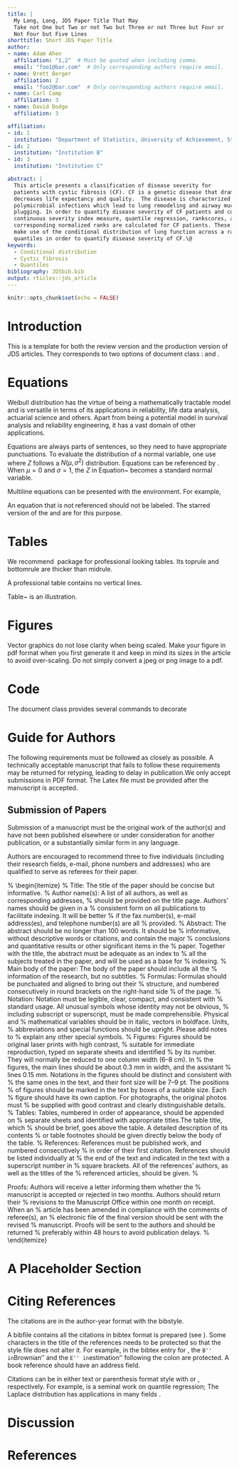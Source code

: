 ```yaml
---
title: |
  My Long, Long, JDS Paper Title That May
  Take not One but Two or not Two but Three or not Three but Four or
  Not Four but Five Lines
shorttitle: Short JDS Paper Title
author:
- name: Adam Ahen
  affiliation: "1,2"  # Must be quoted when including comma.
  email: "foo1@bar.com"  # Only corresponding authors require email.
- name: Brett Berger
  affiliation: 2
  email: "foo2@bar.com"  # Only corresponding authors require email.
- name: Carl Camp
  affiliation: 3
- name: David Dodge
  affiliation: 3

affiliation:
- id: 1
  institution: "Department of Statistics, University of Achievement, Street Address, Country"
- id: 2
  institution: "Institution B"
- id: 3
  institution: "Institution C"

abstract: |
  This article presents a classification of disease severity for
  patients with cystic fibrosis (CF). CF is a genetic disease that dramatically
  decreases life expectancy and quality.  The disease is characterized by
  polymicrobial infections which lead to lung remodeling and airway mucus
  plugging. In order to quantify disease severity of CF patients and compute a
  continuous severity index measure, quantile regression, rankscores, and
  corresponding normalized ranks are calculated for CF patients. These ranks
  make use of the conditional distribution of lung function across a range of
  quantiles in order to quantify disease severity of CF.\@
keywords: 
  - Conditional distribution
  - Cystic fibrosis
  - Quantiles
bibliography: JDSbib.bib
output: rticles::jds_article
---
```


```r
knitr::opts_chunk$set(echo = FALSE)
```


# Introduction {#sec:intro}

This is a template for both the review version and the production
version of JDS articles. They corresponds to two options of document
class \texttt{jds}: \texttt{review} and \texttt{inpress}.


\lipsum[1-2]


# Equations {#sec:eq}

Weibull distribution has the virtue of being a mathematically tractable model
and is versatile in terms of its applications in reliability, life data
analysis, actuarial science and others. Apart from being a potential model in
survival analysis and reliability engineering, it has a vast domain of other
applications.

Equations are always parts of sentences, so they need to have
appropriate punctuations. To evaluate the distribution of a normal
variable, one use
\begin{equation}
  \label{eq:cdf}
  \Pr(Z \le t) = \Phi\left(\frac{Z - \mu}{\sigma} \right),
\end{equation}
where $Z$ follows a $N(\mu, \sigma^2)$ distribution.
Equations can be referenced by \texttt{$\backslash$eqref}.
When $\mu = 0$ and $\sigma = 1$, the $Z$ in Equation~\eqref{eq:cdf}
becomes a standard normal variable.


Multiline equations can be presented with the \texttt{align}
environment. For example,
\begin{align*}
  g_{\mu}(\phi) = 0, \\
  g_{\mu}(X) = 1.
\end{align*}


An equation that is not referenced should not be labeled. The starred
version of the \texttt{equation} and \texttt{align} are for this purpose.

# Tables {#sec:tabs}

We recommend \LaTeX\ package \texttt{booktabs} for professional
looking tables. Its toprule and bottomrule are thicker than midrule.

A professional table contains no vertical lines.

Table~\ref{tab:realdata} is an illustration.
\begin{table}[tbp]
  \caption{Analysis results for real data. Point
    estimates (EST) from both two-piece method and marginal method are
    reported. Standard error of point estimates are evaluated by
    parametric bootstrap (SE).}%
  \label{tab:realdata}
  \centering
  \begin{tabular}{llrrrr}
    \toprule
    \multicolumn{1}{l}{Season} & \multicolumn{1}{l}{Parameter}
                               & \multicolumn{2}{c}{Two-piece method} & \multicolumn{2}{c}{Marginal method}                         \\
    \cmidrule(r){3-4} \cmidrule(r){5-6}
                               &                                      & EST                                 & SE    & EST   & SE    \\
    \midrule
    Summer                     & $\lambda_1$                          & 2.841                               & 0.459 & 1.090 & 0.280 \\
                               & $\lambda_0$                          & 0.179                               & 0.014 & 0.158 & 0.015 \\
                               & $\sigma$                             & 1.335                               & 0.106 & 0.999 & 0.104 \\
                               & $\sigma_\epsilon (\times 10^{-2})$   & 1.854                               & 0.087 & 1.879 & 0.078 \\
    Winter                     & $\lambda_1$                          & 6.225                               & 0.825 & 4.720 & 0.711 \\
                               & $\lambda_0$                          & 0.118                               & 0.010 & 0.114 & 0.009 \\
                               & $\sigma$                             & 1.506                               & 0.095 & 1.454 & 0.089 \\
                               & $\sigma_\epsilon (\times 10^{-2})$   & 0.908                               & 0.036 & 0.934 & 0.043 \\
    \bottomrule
  \end{tabular}
\end{table}




# Figures {#sec:figs}

Vector graphics do not lose clarity when being scaled. Make your
figure in pdf format when you first generate it and keep in mind its
sizes in the article to avoid over-scaling. Do not simply convert a
jpeg or png image to a pdf.

# Code {#sec:code}

The document class \texttt{jds} provides several commands to decorate
\begin{itemize}
  \item inline code, such as \code{print("Hello world!")};
  \item programming language, such as \proglang{R}, \proglang{Python}, and
        \proglang{C++};
  \item software package, such as \pkg{stats}, \pkg{utils}.
\end{itemize}


# Guide for Authors {#sec:guide-authors}

The following requirements must be followed as closely as possible. A
technically acceptable manuscript that fails to follow these requirements may be
returned for retyping, leading to delay in publication.We only accept
submissions in PDF format. The Latex file must be provided after the manuscript
is accepted.

## Submission of Papers

Submission of a manuscript must be the original work of the author(s) and have
not been published elsewhere or under consideration for another publication, or
a substantially similar form in any language.

Authors are encouraged to recommend three to five individuals (including their
research fields, e-mail, phone numbers and addresses) who are qualified to serve
as referees for their paper.


<!-- ## Manuscript Preparation -->

<!-- All manuscripts should be written in English. Letters are generally no more than -->
<!-- three journal pages. The supporting organization and the grant number should be -->
<!-- given at the end of the manuscript. For more details of submission format, -->
<!-- please visit the website: -->

% \begin{itemize}
% \item Title: The title of the paper should be concise but informative.
% \item Author name(s): A list of all authors, as well as corresponding addresses,
%   should be provided on the title page. Authors’ names should be given in a
%   consistent form on all publications to facilitate indexing. It will be better
%   if the fax number(s), e-mail address(es), and telephone number(s) are all
%   provided.
% \item Abstract: The abstract should be no longer than 100 words. It should be
%   informative, without descriptive words or citations, and contain the major
%   conclusions and quantitative results or other significant items in the
%   paper. Together with the title, the abstract must be adequate as an index to
%   all the subjects treated in the paper, and will be used as a base for
%   indexing.
% \item Main body of the paper: The body of the paper should include all the
%   information of the research, but no subtitles.
% \item Formulas: Formulas should be punctuated and aligned to bring out their
%   structure, and numbered consecutively in round brackets on the right-hand side
%   of the page.
% \item Notation: Notation must be legible, clear, compact, and consistent with
%   standard usage. All unusual symbols whose identity may not be obvious,
%   including subscript or superscript, must be made comprehensible. Physical and
%   mathematical variables should be in italic, vectors in boldface. Units,
%   abbreviations and special functions should be upright. Please add notes to
%   explain any other special symbols.
% \item Figures: Figures should be original laser prints with high contrast,
%   suitable for immediate reproduction, typed on separate sheets and identified
%   by its number. They will normally be reduced to one column width (6--8 cm). In
%   the figures, the main lines should be about 0.3 mm in width, and the assistant
%   lines 0.15 mm. Notations in the figures should be distinct and consistent with
%   the same ones in the text, and their font size will be 7--9 pt. The positions
%   of figures should be marked in the text by boxes of a suitable size. Each
%   figure should have its own caption. For photographs, the original photos must
%   be supplied with good contrast and clearly distinguishable details.
% \item Tables: Tables, numbered in order of appearance, should be appended on
%   separate sheets and identified with appropriate titles.The table title, which
%   should be brief, goes above the table. A detailed description of its contents
%   or table footnotes should be given directly below the body of the table.
% \item References: References must be published work, and numbered consecutively
%   in order of their first citation. References should be listed individually at
%   the end of the text and indicated in the text with a superscript number in
%   square brackets. All of the references’ authors, as well as the titles of the
%   referenced articles, should be given.
% \item Proofs: Authors will receive a letter informing them whether the
%   manuscript is accepted or rejected in two months. Authors should return their
%   revisions to the Manuscript Office within one month on receipt. When an
%   article has been amended in compliance with the comments of referee(s), an
%   electronic file of the final version should be sent with the revised
%   manuscript. Proofs will be sent to the authors and should be returned
%   preferably within 48 hours to avoid publication delays.
% \end{itemize}


# A Placeholder Section {#sec:placeholder}

\lipsum[4-7]

# Citing References {#sec:citations}

The citations are in the author-year format with the
\texttt{chicago} bibstyle.

A bibfile contains all the citations in
bibtex format is prepared (see \texttt{JDSbib.bib}). Some characters
in the title of the references needs to be protected so that the style
file does not alter it. For example, in the bibtex entry for
\citet{Pozd:etal:2017}, the ``B'' in ``Brownian'' and the ``E'' in
``estimation''  following the colon are protected.
A book reference \citep[e.g.,][]{Kotz2001} should have an address field.


Citations can be in either text or parenthesis format style with
\texttt{$\backslash$citet} or \texttt{$\backslash$citep},
respectively. For example, \citet{KoenkerBassett1978} is a seminal
work on quantile regression; The Laplace distribution has applications
in many fields \citep{Kotz2001}.


# Discussion

\lipsum[1-3]

# References {-}
